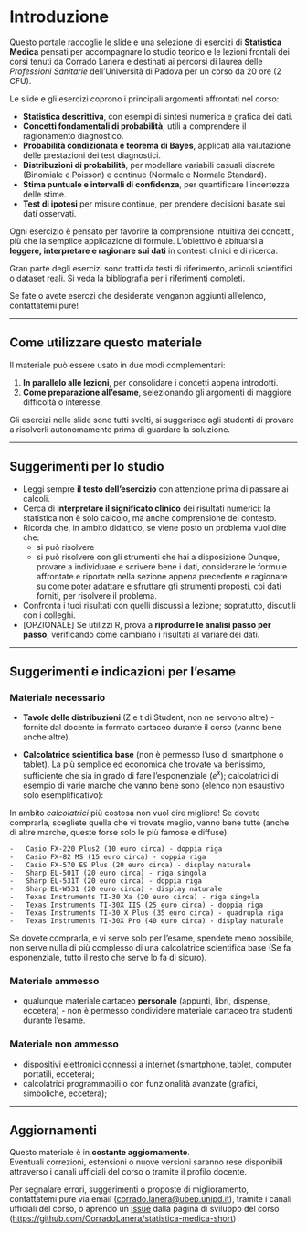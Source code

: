 # Introduzione {.unnumbered}

Questo portale raccoglie le slide e una selezione di esercizi di **Statistica Medica** pensati per accompagnare lo studio teorico e le lezioni frontali dei corsi tenuti da Corrado Lanera e destinati ai percorsi di laurea delle *Professioni Sanitarie* dell’Università di Padova per un corso da 20 ore (2 CFU).

Le slide e gli esercizi coprono i principali argomenti affrontati nel corso:

-   **Statistica descrittiva**, con esempi di sintesi numerica e grafica dei dati.\
-   **Concetti fondamentali di probabilità**, utili a comprendere il ragionamento diagnostico.\
-   **Probabilità condizionata e teorema di Bayes**, applicati alla valutazione delle prestazioni dei test diagnostici.
-   **Distribuzioni di probabilità**, per modellare variabili casuali discrete (Binomiale e Poisson) e continue (Normale e Normale Standard).\
-   **Stima puntuale e intervalli di confidenza**, per quantificare l’incertezza delle stime.\
-   **Test di ipotesi** per misure continue, per prendere decisioni basate sui dati osservati.\

Ogni esercizio è pensato per favorire la comprensione intuitiva dei concetti, più che la semplice applicazione di formule. L’obiettivo è abituarsi a **leggere, interpretare e ragionare sui dati** in contesti clinici e di ricerca.

Gran parte degli esercizi sono tratti da testi di riferimento, articoli scientifici o dataset reali. Si veda la bibliografia per i riferimenti completi.

::: callout-note
Se fate o avete eserczi che desiderate venganon aggiunti all'elenco, contattatemi pure!
:::

------------------------------------------------------------------------

## Come utilizzare questo materiale {.unnumbered}

Il materiale può essere usato in due modi complementari:

1.  **In parallelo alle lezioni**, per consolidare i concetti appena introdotti.\
2.  **Come preparazione all’esame**, selezionando gli argomenti di maggiore difficoltà o interesse.

::: callout-note
Gli esercizi nelle slide sono tutti svolti, si suggerisce agli studenti di provare a risolverli autonomamente prima di guardare la soluzione.
:::

------------------------------------------------------------------------

## Suggerimenti per lo studio {.unnumbered}

-   Leggi sempre **il testo dell’esercizio** con attenzione prima di passare ai calcoli.\
-   Cerca di **interpretare il significato clinico** dei risultati numerici: la statistica non è solo calcolo, ma anche comprensione del contesto.\
-   Ricorda che, in ambito didattico, se viene posto un problema vuol dire che:
    -   si può risolvere
    -   si può risolvere con gli strumenti che hai a disposizione Dunque, provare a individuare e scrivere bene i dati, considerare le formule affrontate e riportate nella sezione appena precedente e ragionare su come poter adattare e sfruttare gfi strumenti proposti, coi dati forniti, per risolvere il problema.
-   Confronta i tuoi risultati con quelli discussi a lezione; sopratutto, discutili con i colleghi.\
-   \[OPZIONALE\] Se utilizzi R, prova a **riprodurre le analisi passo per passo**, verificando come cambiano i risultati al variare dei dati.

------------------------------------------------------------------------

## Suggerimenti e indicazioni per l'esame {.unnumbered}

### Materiale **necessario**

-   **Tavole delle distribuzioni** (Z e t di Student, non ne servono altre) - fornite dal docente in formato cartaceo durante il corso (vanno bene anche altre).

-   **Calcolatrice scientifica base** (non è permesso l’uso di smartphone o tablet). La più semplice ed economica che trovate va benissimo, sufficiente che sia in grado di fare l'esponenziale ($e^x$); calcolatrici di esempio di varie marche che vanno bene sono (elenco non esaustivo solo esemplificativo):

::: callout-note
In ambito *calcolatrici* più costosa non vuol dire migliore! Se dovete comprarla, scegliete quella che vi trovate meglio, vanno bene tutte (anche di altre marche, queste forse solo le più famose e diffuse)
:::

```         
-   Casio FX-220 Plus2 (10 euro circa) - doppia riga
-   Casio FX-82 MS (15 euro circa) - doppia riga
-   Casio FX-570 ES Plus (20 euro circa) - display naturale
-   Sharp EL-501T (20 euro circa) - riga singola
-   Sharp EL-531T (20 euro circa) - doppia riga
-   Sharp EL-W531 (20 euro circa) - display naturale
-   Texas Instruments TI-30 Xa (20 euro circa) - riga singola
-   Texas Instruments TI-30X IIS (25 euro circa) - doppia riga
-   Texas Instruments TI-30 X Plus (35 euro circa) - quadrupla riga
-   Texas Instruments TI-30X Pro (40 euro circa) - display naturale
```

::: callout-tip
Se dovete comprarla, e vi serve solo per l'esame, spendete meno possibile, non serve nulla di più complesso di una calcolatrice scientifica base (Se fa esponenziale, tutto il resto che serve lo fa di sicuro).
:::

### Materiale ammesso

-   qualunque materiale cartaceo **personale** (appunti, libri, dispense, eccetera) - non è permesso condividere materiale cartaceo tra studenti durante l’esame.

### Materiale non ammesso

-   dispositivi elettronici connessi a internet (smartphone, tablet, computer portatili, eccetera);
-   calcolatrici programmabili o con funzionalità avanzate (grafici, simboliche, eccetera);

------------------------------------------------------------------------

## Aggiornamenti {.unnumbered}

Questo materiale è in **costante aggiornamento**.\
Eventuali correzioni, estensioni o nuove versioni saranno rese disponibili attraverso i canali ufficiali del corso o tramite il profilo docente.

Per segnalare errori, suggerimenti o proposte di miglioramento, contattatemi pure via email ([corrado.lanera\@ubep.unipd.it](mailto:corrado.lanera@ubep.unipd.it)), tramite i canali ufficiali del corso, o aprendo un [issue](https://github.com/CorradoLanera/statistica-medica-short/issues) dalla pagina di sviluppo del corso (<https://github.com/CorradoLanera/statistica-medica-short>)
